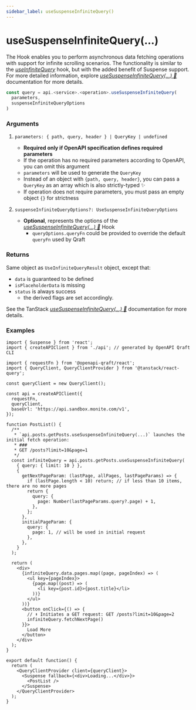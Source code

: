 ```yaml
---
sidebar_label: useSuspenseInfiniteQuery()
---
```


# useSuspenseInfiniteQuery(...)

The Hook enables you to perform asynchronous data fetching operations with support for infinite scrolling scenarios.
The functionality is similar to the [_useInfiniteQuery_](/hooks/useInfiniteQuery.mdx) hook, but with the added benefit
of Suspense support.
For more detailed information, explore [_useSuspenseInfiniteQuery(...) 🌴_](https://tanstack.com/query/latest/docs/framework/react/reference/useSuspenseInfiniteQuery) documentation for more details.

```ts
const query = api.<service>.<operation>.useSuspenseInfiniteQuery(
  parameters,
  suspenseInfiniteQueryOptions
)
```

### Arguments

1. `parameters: { path, query, header } | QueryKey | undefined`
   - **Required only if OpenAPI specification defines required parameters**
   - If the operation has no required parameters according to OpenAPI, you can omit this argument
   - `parameters` will be used to generate the `QueryKey`
   - Instead of an object with `{path, query, header}`, you can pass a `QueryKey` as an array
     which is also strictly-typed ✨
   - If operation does not require parameters, you must pass an empty object `{}` for strictness

2. `suspenseInfiniteQueryOptions?: UseSuspenseInfiniteQueryOptions`
   - **Optional**, represents the options of the
     [_useSuspenseInfiniteQuery(...) 🌴_](https://tanstack.com/query/latest/docs/framework/react/reference/useSuspenseInfiniteQuery)
     Hook
     - `queryOptions.queryFn` could be provided to override the default `queryFn` used by Qraft

### Returns

Same object as `UseInfiniteQueryResult` object, except that:

- `data` is guaranteed to be defined
- `isPlaceholderData` is missing
- `status` is always success
  - the derived flags are set accordingly.

See the TanStack [_useSuspenseInfiniteQuery(...) 🌴_](https://tanstack.com/query/latest/docs/framework/react/reference/useSuspenseInfiniteQuery#:~:text=placeholderData-,Returns,-Same%20object%20as)
documentation for more details.

### Examples

```tsx title="src/PostList.tsx"
import { Suspense } from 'react';
import { createAPIClient } from './api'; // generated by OpenAPI Qraft CLI

import { requestFn } from '@openapi-qraft/react';
import { QueryClient, QueryClientProvider } from '@tanstack/react-query';

const queryClient = new QueryClient();

const api = createAPIClient({
  requestFn,
  queryClient,
  baseUrl: 'https://api.sandbox.monite.com/v1',
});

function PostList() {
  /**
   * `api.posts.getPosts.useSuspenseInfiniteQuery(...)` launches the initial fetch operation:
   * ###
   * GET /posts?limit=10&page=1
   */
  const infiniteQuery = api.posts.getPosts.useSuspenseInfiniteQuery(
    { query: { limit: 10 } },
    {
      getNextPageParam: (lastPage, allPages, lastPageParams) => {
        if (lastPage.length < 10) return; // if less than 10 items, there are no more pages
        return {
          query: {
            page: Number(lastPageParams.query?.page) + 1,
          },
        };
      },
      initialPageParam: {
        query: {
          page: 1, // will be used in initial request
        },
      },
    }
  );

  return (
    <div>
      {infiniteQuery.data.pages.map((page, pageIndex) => (
        <ul key={pageIndex}>
          {page.map((post) => (
            <li key={post.id}>{post.title}</li>
          ))}
        </ul>
      ))}
      <button onClick={() => {
        // ⬇︎ Initiates a GET request: GET /posts?limit=10&page=2
        infiniteQuery.fetchNextPage()
      }}>
        Load More
      </button>
    </div>
  );
}

export default function() {
  return (
    <QueryClientProvider client={queryClient}>
      <Suspense fallback={<div>Loading...</div>}>
        <PostList />
      </Suspense>
    </QueryClientProvider>
  );
}
```
